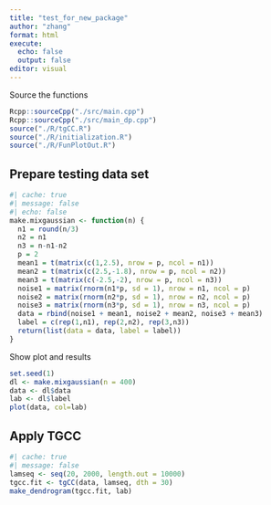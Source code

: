```yaml
---
title: "test_for_new_package"
author: "zhang"
format: html
execute:
  echo: false
  output: false
editor: visual
---
```


Source the functions

```r
Rcpp::sourceCpp("./src/main.cpp")
Rcpp::sourceCpp("./src/main_dp.cpp")
source("./R/tgCC.R")
source("./R/initialization.R")
source("./R/FunPlotOut.R")
```

## Prepare testing data set

```r
#| cache: true
#| message: false
#| echo: false
make.mixgaussian <- function(n) {
  n1 = round(n/3)
  n2 = n1
  n3 = n-n1-n2
  p = 2
  mean1 = t(matrix(c(1,2.5), nrow = p, ncol = n1))
  mean2 = t(matrix(c(2.5,-1.8), nrow = p, ncol = n2))
  mean3 = t(matrix(c(-2.5,-2), nrow = p, ncol = n3))
  noise1 = matrix(rnorm(n1*p, sd = 1), nrow = n1, ncol = p)
  noise2 = matrix(rnorm(n2*p, sd = 1), nrow = n2, ncol = p)
  noise3 = matrix(rnorm(n3*p, sd = 1), nrow = n3, ncol = p)
  data = rbind(noise1 + mean1, noise2 + mean2, noise3 + mean3)
  label = c(rep(1,n1), rep(2,n2), rep(3,n3))
  return(list(data = data, label = label))
}

```

Show plot and results

```r
set.seed(1)
dl <- make.mixgaussian(n = 400)
data <- dl$data
lab <- dl$label
plot(data, col=lab)
```

## Apply TGCC

```r
#| cache: true
#| message: false
lamseq <- seq(20, 2000, length.out = 10000)
tgcc.fit <- tgCC(data, lamseq, dth = 30)
make_dendrogram(tgcc.fit, lab)
```
